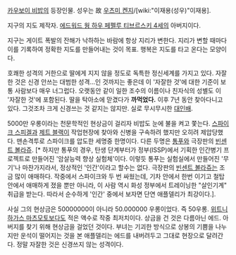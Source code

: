 [[카우보이 비밥]]의 등장인물. 성우는 故 [[우츠미 켄지]]/[wiki:"이재용(성우)"이재용].

지구의 지도 제작자. [[에드워드 웡 하우 페펠루 티브르스키 4세]]의 아버지이다.

지구는 게이트 폭발의 잔해가 낙하하는 바람에 항상 지리가 변한다. 지리가 변할 때마다 이를 기록하여 정확한 지도를 만들어내는 것이 목표. 행복은 지도를 타고 온다는 모양이다.

호쾌한 성격의 거한으로 딸에게 지지 않을 정도로 독특한 정신세계를 가지고 있다. 자잘한 것은 신경 안쓰는 대범한 성격...인 것까지는 좋은데 이 '자잘한 것'에 대한 기준이 보통 사람보다 매우 너그럽다. 오랫동안 같이 일한 조수의 이름이나 친자식의 성별도 이 '자잘한 것'에 포함된다. 딸을 탁아소에 맏겼다가 '''까먹었다.''' 이후 7년 동안 찾아다니고 있다. 그것조차 크게 신경쓰는 것 같지는 않지만. 실로 무시무시한 [[대인배]].

5000만 우롱이라는 천문학적인 현상금이 걸리자 비밥도 눈에 불을 켜고 쫓는다. [[스파이크 스피겔]]과 [[제트 블랙]]이 작업현장에 찾아와 신병을 구속하려 했지만 오히려 제압당했다. 맨손격투로 스파이크를 압도한 세명중 한명이다. 다른 두명은 [[통푸]]와 극장판의 [[빈센트 볼라쥬]]. [* 하지만 통푸의 경우, 탄생 단계부터가 정부(ISSP)에서 기획한 인간병기 프로젝트로 만들어진 '암살능력 향상 실험체'이다. 이렇듯 통푸는 실험실에서 만들어진 '무기'나 마찬가지라서, 정상적인 '인간'이라고 할수는 없다. 극장판의 [[빈센트 볼라쥬]]는 조금 많이 애매하다. 작중에서 스파이크와 두 번 싸웠는데, 기차 안에서 한번 이기고 철탑 안에서 애매하게 졌을 뿐만 아니라, 이 사람 역시 화성 정부에서 트레이닝한 "살인기계" 취급을 받는다. 따라서 순수하게 '인간' 중에서 보자면 단연 애플델리가 최강이다.]. 

사실 그의 현상금은 50000000이 아니라 50.000000 우롱이었다. 즉 50우롱. [[위트니 하가스 마츠모토]]보다도 적은 액수로 작중 최저치이다. 상금을 건 것은 다름아닌 에드. 아버지를 찾기 위해 현상금을 걸었던 것이다. 부녀는 기괴한 방식으로 상봉의 기쁨을 나누지만 운석이 떨어지는 것을 본 애플델리는 에드를 내버려두고 그대로 현장으로 달려간다. 정말 자잘한 것은 신경쓰지 않는 성격이다.
